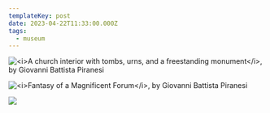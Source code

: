 ```yaml
---
templateKey: post
date: 2023-04-22T11:33:00.000Z
tags:
  - museum
---
```

![](../../assets/art/20230422-church-interior.jpg "<i>A church interior with tombs, urns, and a freestanding monument</i>, by Giovanni Battista Piranesi")

![](../../assets/art/20230422-fantasy-of-a-magnificent-forum.jpg "<i>Fantasy of a Magnificent Forum</i>, by Giovanni Battista Piranesi")

![](../../assets/art/20230422-detail.jpg)
